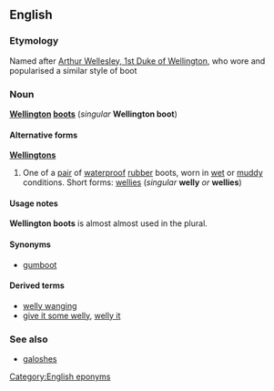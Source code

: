 ==English==
===Etymology===
Named after [[w:Arthur Wellesley, 1st Duke of Wellington|Arthur Wellesley, 1st Duke of Wellington]], who wore and popularised a similar style of boot

===Noun===
{{wikipedia}}
'''[[w:Wellington|Wellington]] [[boot]]s''' (''singular'' '''Wellington boot''')

====Alternative forms====
'''[[Wellingtons]]'''

#{{cattag|UK}} One of a [[pair]] of [[waterproof]] [[rubber]] boots, worn in [[wet]] or [[muddy]] conditions.  Short forms: [[wellies]] (''singular'' '''welly''' ''or'' '''wellies''')

====Usage notes====
'''Wellington boots''' is almost almost used in the plural.

====Synonyms====
*[[gumboot]]

====Derived terms====
*[[welly wanging]]
*[[give it some welly]], [[welly it]]

===See also===
*[[galoshes]]

[[Category:English eponyms]]